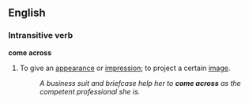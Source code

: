 ==English==
===Intransitive verb===
'''come across'''
#{{idiom}} To give an [[appearance]] or [[impression]]; to project a certain [[image]].
#:''A business suit and briefcase help her to '''come across''' as the competent professional she is.''